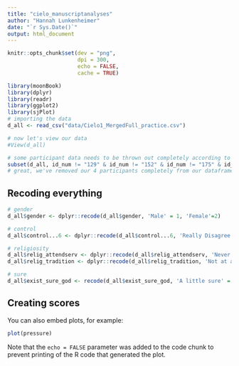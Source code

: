 ```yaml
---
title: "cielo_manuscriptanalyses"
author: "Hannah Lunkenheimer"
date: "`r Sys.Date()`"
output: html_document
---
```


```r
knitr::opts_chunk$set(dev = "png",
                      dpi = 300,
                      echo = FALSE,
                      cache = TRUE)

library(moonBook)
library(dplyr)
library(readr)
library(ggplot2)
library(sjPlot)
# importing the data
d_all <- read_csv("data/Cielo1_MergedFull_practice.csv")

# now let's view our data
#View(d_all)

# some participant data needs to be thrown out completely according to the red rows in our CSV file, so let's remove those participants completely here (ID 129, 152, 175, and 277)
subset(d_all, id_num != "129" & id_num != "152" & id_num != "175" & id_num != "277")
# great, we've removed our 4 participants completely from our dataframe d_all and now have all of the participants we can use for analyses
```

## Recoding everything

```r
# gender
d_all$gender <- dplyr::recode(d_all$gender, 'Male' = 1, 'Female'=2)

# control
d_all$control...6 <- dplyr::recode(d_all$control...6, 'Really Disagree' = 6, 'Disagree'=5, 'Kind of Disagree' = 4, 'Kind of Agree' = 3, 'Agree' = 2, 'Really Agree' = 1)

# religiosity
d_all$relig_attendserv <- dplyr::recode(d_all$relig_attendserv, 'Never' = 1, 'Less than once a year'=2, 'A few times a year' = 3, 'A few times a month' = 4, 'A few times a week' = 5, 'Daily' = 6)
d_all$relig_tradition <- dplyr::recode(d_all$relig_tradition, 'Not at all important' = 1, 'Minimally important'=2, 'Moderately important' = 3, 'Very important' = 4)

# sure
d_all$exist_sure_god <- recode(d_all$exist_sure_god, 'A little sure' = 1, 'Very sure' = 2)


```

## Creating scores
You can also embed plots, for example:

```r
plot(pressure)
```

Note that the `echo = FALSE` parameter was added to the code chunk to prevent printing of the R code that generated the plot.
